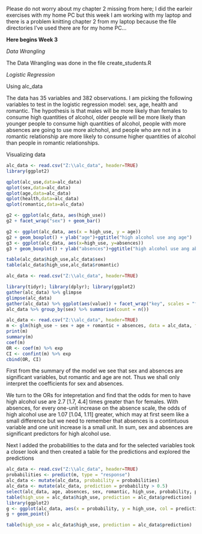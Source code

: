 
Please do not worry about my chapter 2 missing from here; I did the earleir exercises with my home PC but this week I am working with my laptop and there is a problem knitting chapter 2 from my laptop because the file directories I've used there are for my home PC...

**Here begins Week 3**

*Data Wrangling*

The Data Wrangling was done in the file create_students.R

*Logistic Regression*

Using alc_data

The data has 35 variables and 382 observations. I am picking the following variables to test in the logistic regression model: sex, age, health and romantic. The hypothesis is that males will be more likely than females to consume high quantities of alcohol, older people will be more likely than younger people to consume high quantities of alcohol, people with more absences are going to use more alchohol, and people who are not in a romantic relationship are more likely to consume higher quantities of alcohol than people in romantic relationships.

Visualizing data


```r
alc_data <- read.csv("Z:\\alc_data", header=TRUE)
library(ggplot2)

qplot(alc_use,data=alc_data)
qplot(sex,data=alc_data)
qplot(age,data=alc_data)
qplot(health,data=alc_data)
qplot(romantic,data=alc_data)

g2 <- ggplot(alc_data, aes(high_use))
g2 + facet_wrap("sex") + geom_bar()

g2 <- ggplot(alc_data, aes(x = high_use, y = age))
g2 + geom_boxplot() + ylab("age")+ggtitle("high alcohol use ang age")
g3 <- ggplot(alc_data, aes(x=high_use, y=absences))
g3 + geom_boxplot() + ylab("absences")+ggtitle("high alcohol use ang absences")

table(alc_data$high_use,alc_data$sex)
table(alc_data$high_use,alc_data$romantic)
```

```r
alc_data <- read.csv("Z:\\alc_data", header=TRUE)

library(tidyr); library(dplyr); library(ggplot2)
gather(alc_data) %>% glimpse
glimpse(alc_data)
gather(alc_data) %>% ggplot(aes(value)) + facet_wrap("key", scales = "free")+geom_bar()
alc_data %>% group_by(sex) %>% summarise(count = n())
```
```r
alc_data <- read.csv("Z:\\alc_data", header=TRUE)
m <- glm(high_use ~ sex + age + romantic + absences, data = alc_data, family = "binomial")
print(m)
summary(m)
coef(m)
OR <- coef(m) %>% exp
CI <- confint(m) %>% exp
cbind(OR, CI)
```

First from the summary of the model we see that sex and absences are significant variables, but romantic and age are not. Thus we shall only interpret the coefficients for sex and absences.

We turn to the ORs for intepretation and find that the odds for men to have high alcohol use are 2.7 [1.7, 4.4] times greater than for females. With absences, for every one-unit increase on the absence scale, the odds of high alcohol use are 1.07 [1.04, 1.11] greater, which may at first seem like a small difference but we need to remember that absences is a contintuous variable and one unit increase is a small unit. In sum, sex and absences are significant predictors for high alcohol use. 

Next I added the probabilities to the data and for the selected variables took a closer look and then created a table for the predictions and explored the predictions
```r
alc_data <- read.csv("Z:\\alc_data", header=TRUE)
probabilities <- predict(m, type = "response")
alc_data <- mutate(alc_data, probability = probabilities)
alc_data <- mutate(alc_data, prediction = probability > 0.5)
select(alc_data, age, absences, sex, romantic, high_use, probability, prediction) %>% tail(10)
table(high_use = alc_data$high_use, prediction = alc_data$prediction)
library(ggplot2)
g <- ggplot(alc_data, aes(x = probability, y = high_use, col = prediction))
g + geom_point()

table(high_use = alc_data$high_use, prediction = alc_data$prediction)
```
